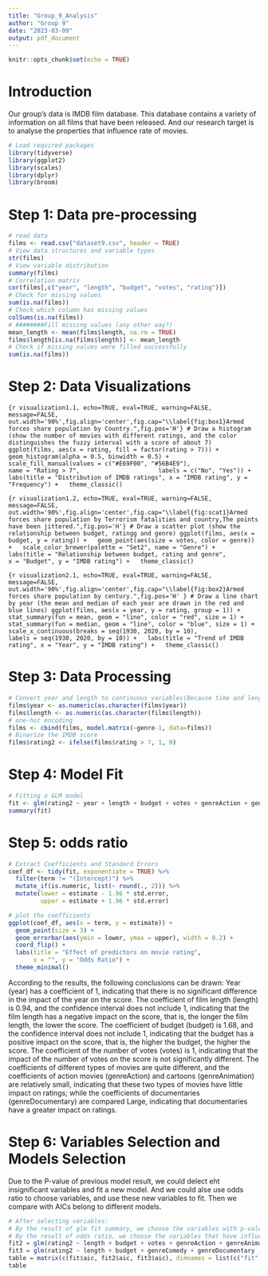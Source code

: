 ```yaml
---
title: "Group_9_Analysis"
author: "Group 9"
date: "2023-03-09"
output: pdf_document
---
```


```r
knitr::opts_chunk$set(echo = TRUE)
```

# Introduction

Our group's data is IMDB film database. This database contains a variety of information on all films that have been released. And our research target is to analyse the properties that influence rate of movies. 

```r
# Load required packages
library(tidyverse)
library(ggplot2)
library(scales)
library(dplyr)
library(broom)
```

# Step 1: Data pre-processing

```r
# read data
films <- read.csv("dataset9.csv", header = TRUE)
# View data structures and variable types
str(films)
# View variable distribution
summary(films)
# Correlation matrix
cor(films[,c("year", "length", "budget", "votes", "rating")])
# Check for missing values
sum(is.na(films))
# Check which column has missing values
colSums(is.na(films))
# ########Fill missing values (any other way?)
mean_length <- mean(films$length, na.rm = TRUE)
films$length[is.na(films$length)] <- mean_length
# Check if missing values were filled successfully
sum(is.na(films))
```

# Step 2: Data Visualizations

```{r visualization1.1, echo=TRUE, eval=TRUE, warning=FALSE, message=FALSE, out.width='90%',fig.align='center',fig.cap="\\label{fig:box1}Armed forces share population by Country.",fig.pos='H'}
# Draw a histogram (show the number of movies with different ratings, and the color distinguishes the fuzzy interval with a score of about 7)
ggplot(films, aes(x = rating, fill = factor(rating > 7))) +
  geom_histogram(alpha = 0.5, binwidth = 0.5) +
  scale_fill_manual(values = c("#E69F00", "#56B4E9"), 
                    name = "Rating > 7", 
                    labels = c("No", "Yes")) +
  labs(title = "Distribution of IMDB ratings", x = "IMDB rating", y = "Frequency") +
  theme_classic()
```

```{r visualization1.2, echo=TRUE, eval=TRUE, warning=FALSE, message=FALSE, out.width='90%',fig.align='center',fig.cap="\\label{fig:scat1}Armed forces share population by Terrorism fatalities and country,The points have been jittered.",fig.pos='H'}
# Draw a scatter plot (show the relationship between budget, ratingg and genre)
ggplot(films, aes(x = budget, y = rating)) +
  geom_point(aes(size = votes, color = genre)) +
  scale_color_brewer(palette = "Set2", name = "Genre") +
  labs(title = "Relationship between budget, rating and genre", 
       x = "Budget", y = "IMDB rating") +
  theme_classic()
```


```{r visualization2.1, echo=TRUE, eval=TRUE, warning=FALSE, message=FALSE, out.width='90%',fig.align='center',fig.cap="\\label{fig:box2}Armed forces share population by century.",fig.pos='H' }
# Draw a line chart by year (the mean and median of each year are drawn in the red and blue lines)
ggplot(films, aes(x = year, y = rating, group = 1)) +
  stat_summary(fun = mean, geom = "line", color = "red", size = 1) +
  stat_summary(fun = median, geom = "line", color = "blue", size = 1) +
  scale_x_continuous(breaks = seq(1930, 2020, by = 10), 
                     labels = seq(1930, 2020, by = 10)) +
  labs(title = "Trend of IMDB rating", x = "Year", y = "IMDB rating") +
  theme_classic()
```

# Step 3: Data Processing

```r
# Convert year and length to continuous variables(Because time and length can be regarded as unlimited values)
films$year <- as.numeric(as.character(films$year))
films$length <- as.numeric(as.character(films$length))
# one-hot encoding
films <- cbind(films, model.matrix(~genre-1, data=films))
# Binarize the IMDB score
films$rating2 <- ifelse(films$rating > 7, 1, 0)
```

# Step 4: Model Fit

```r
# Fitting a GLM model
fit <- glm(rating2 ~ year + length + budget + votes + genreAction + genreAnimation+genreComedy + genreDocumentary + genreDrama + genreRomance, data=films, family=binomial)
summary(fit)
```

# Step 5: odds ratio

```r
# Extract Coefficients and Standard Errors
coef_df <- tidy(fit, exponentiate = TRUE) %>%
  filter(term != "(Intercept)") %>%
  mutate_if(is.numeric, list(~ round(., 2))) %>%
  mutate(lower = estimate - 1.96 * std.error,
         upper = estimate + 1.96 * std.error)

# plot the coefficients
ggplot(coef_df, aes(x = term, y = estimate)) +
  geom_point(size = 3) +
  geom_errorbar(aes(ymin = lower, ymax = upper), width = 0.2) +
  coord_flip() +
  labs(title = "Effect of predictors on movie rating",
       x = "", y = "Odds Ratio") +
  theme_minimal()
```
According to the results, the following conclusions can be drawn:
Year (year) has a coefficient of 1, indicating that there is no significant difference in the impact of the year on the score.
The coefficient of film length (length) is 0.94, and the confidence interval does not include 1, indicating that the film length has a negative impact on the score, that is, the longer the film length, the lower the score.
The coefficient of budget (budget) is 1.68, and the confidence interval does not include 1, indicating that the budget has a positive impact on the score, that is, the higher the budget, the higher the score.
The coefficient of the number of votes (votes) is 1, indicating that the impact of the number of votes on the score is not significantly different.
The coefficients of different types of movies are quite different, and the coefficients of action movies (genreAction) and cartoons (genreAnimation) are relatively small, indicating that these two types of movies have little impact on ratings; while the coefficients of documentaries (genreDocumentary) are compared Large, indicating that documentaries have a greater impact on ratings.

# Step 6: Variables Selection and Models Selection

Due to the P-value of previous model result, we could delect eht insignificant variables and fit a new model. And we could alse use odds ratio to choose variables, and use these new variables to fit. Then we compare with AICs belong to different models. 

```r
# After selecting variables:
# By the result of glm fit summary, we choose the variables with p-value lower than 0.05
# By the result of odds ratio, we choose the variables that have influence on rating
fit2 = glm(rating2 ~ length + budget + votes + genreAction + genreAnimation + genreDrama + genreRomance, data=films, family=binomial)
fit3 = glm(rating2 ~ length + budget + genreComedy + genreDocumentary , data=films, family=binomial)
table = matrix(c(fit$aic, fit2$aic, fit3$aic), dimnames = list(c("fit","fit2","fit3"), c("AIC")))
table
```

